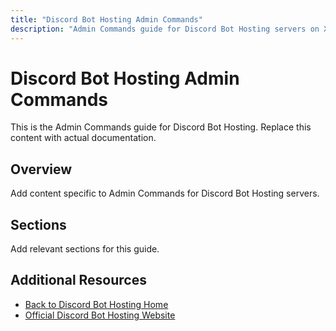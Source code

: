 ```yaml
---
title: "Discord Bot Hosting Admin Commands"
description: "Admin Commands guide for Discord Bot Hosting servers on XGamingServer"
---
```


# Discord Bot Hosting Admin Commands

This is the Admin Commands guide for Discord Bot Hosting. Replace this content with actual documentation.

## Overview

Add content specific to Admin Commands for Discord Bot Hosting servers.

## Sections

Add relevant sections for this guide.

## Additional Resources

- [Back to Discord Bot Hosting Home](./index)
- [Official Discord Bot Hosting Website](https://example.com)
